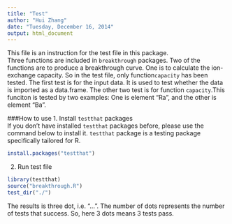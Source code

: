 ```yaml
---
title: "Test"
author: "Hui Zhang"
date: "Tuesday, December 16, 2014"
output: html_document
---
```


This file is an instruction for the test file in this package.           
Three functions are included in `breakthrough` packages. Two of the functions are to produce a breakthrough curve. One is to calculate the ion-exchange capacity. So in the test file, only function`capacity` has been tested. The first test is for the input data. It is used to test whether the data is imported as a data.frame. The other two test is for function `capacity`.This funciton is tested by two examples: One is element "Ra", and the other is element "Ba".                        



###How to use 
1. Install `testthat` packages          
If you don't have installed `testthat` packages before, please use the command below to install it. `testthat` package is a testing package specifically tailored for R.

```R
install.packages("testthat")
```           
2. Run test file

```r
library(testthat)
source("breakthrough.R")
test_dir("./")
```
The results is three dot, i.e. "...". The number of dots represents the number of tests that success. So, here 3 dots means 3 tests pass.


